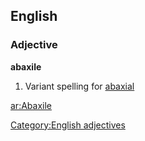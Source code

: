 ==English==
===Adjective===
'''abaxile'''
# Variant spelling for [[abaxial]]

[[Category:English adjectives]]

[[ar:Abaxile]]